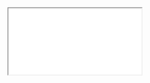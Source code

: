   <div>
    <iframe
      src={`https://dune.com/embeds/3740060/6289929?blockchain_t6c1ea=${blockchain}`}
      style={{ width: '100%', height: '500px', border: 'none', marginTop: '10px' }}
    />
  </div>
);

